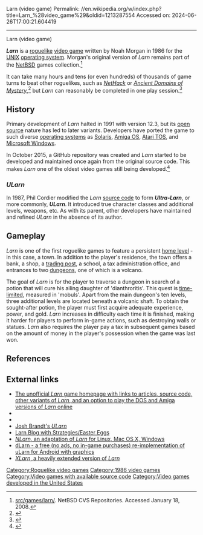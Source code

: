 Larn (video game)
Permalink: //en.wikipedia.org/w/index.php?title=Larn_%28video_game%29&oldid=1213287554
Accessed on: 2024-06-26T17:00:21.604419



------
Larn (video game)
{{Refimprove|date=August 2007}}
{{Infobox video game
|title = Larn
|image = 
|caption = 
|developer = Noah Morgan
|publisher = 
|designer = Noah Morgan
|series = 
|engine = 
|released = 1986
|genre = [[Roguelike]] 
|modes = [[Single-player]]
|platforms = [[Cross-platform]]
}}

'''''Larn''''' is a [[roguelike]] [[video game]] written by Noah Morgan in 1986 for the [[UNIX]] [[operating system]]. Morgan's original version of ''Larn'' remains part of the [[NetBSD]] games collection.<ref name="NetBSD-larn">[http://cvsweb.netbsd.org/bsdweb.cgi/src/games/larn/ src/games/larn/]. NetBSD CVS Repositories. Accessed January 18, 2008.</ref>

It can take many hours and tens (or even hundreds) of thousands of game turns to beat other roguelikes, such as ''[[NetHack]]'' or ''[[Ancient Domains of Mystery]]'',<ref>{{cite web |url=http://homepage.mac.com/mhjohnson/mag-r343.html#section-1.3. |title=The Nethack Outline |website=Maniac's Ascension Guide |archive-url=https://web.archive.org/web/20110917143420/http://homepage.mac.com/mhjohnson/mag-r343.html#section-1.3. |archive-date=2011-09-17}}</ref> but ''Larn'' can reasonably be completed in one play session.<ref>{{Cite web|url=http://www.gamesetwatch.com/2008/04/play_larn_or_i_hocked_the_car.php|title=GameSetWatch COLUMN: @Play: Larn, or, I Hocked the Car to Buy a Lance of Death|access-date=2008-12-20|archive-date=2015-09-24|archive-url=https://web.archive.org/web/20150924020737/http://www.gamesetwatch.com/2008/04/play_larn_or_i_hocked_the_car.php|url-status=dead}}</ref>

==History==
Primary development of ''Larn'' halted in 1991 with version 12.3, but its [[Open-source software|open source]] nature has led to later variants. Developers have ported the game to such diverse [[operating systems]] as [[Solaris (operating system)|Solaris]], [[Amiga OS]], [[Atari TOS]], and [[Microsoft Windows]].

In October 2015, a GitHub repository was created and ''Larn'' started to be developed and maintained once again from the original source code. This makes ''Larn'' one of the oldest video games still being developed.<ref>{{Cite web|url=https://github.com/atsb/RL_M|title = RL_M|website = [[GitHub]]|date = 18 July 2021}}</ref>

===''ULarn''===
In 1987, Phil Cordier modified the ''Larn'' [[source code]] to form '''''Ultra-Larn''''', or more commonly, '''''ULarn'''''. It introduced true character classes and additional levels, weapons, etc. As with its parent, other developers have maintained and refined ''ULarn'' in the absence of its author.

==Gameplay==
''Larn'' is one of the first roguelike games to feature a persistent [[Overworld#Home level|home level]] - in this case, a town. In addition to the player's residence, the town offers a bank, a shop, a [[trading post]], a school, a tax administration office, and entrances to two [[Dungeon crawl|dungeons]], one of which is a volcano.

The goal of ''Larn'' is for the player to traverse a dungeon in search of a potion that will cure his ailing daughter of 'dianthroritis'. This quest is [[turn-based|time-limited]], measured in 'mobuls'. Apart from the main dungeon's ten levels, three additional levels are located beneath a volcanic shaft. To obtain the sought-after potion, the player must first acquire adequate experience, power, and gold. ''Larn'' increases in difficulty each time it is finished, making it harder for players to perform in-game actions, such as destroying walls or statues. ''Larn'' also requires the player pay a tax in subsequent games based on the amount of money in the player's possession when the game was last won.

==References==
{{reflist}}

==External links==
* [https://larn.org The unofficial ''Larn'' game homepage with links to articles, source code, other variants of ''Larn'', and an option to play the DOS and Amiga versions of ''Larn'' online]
* {{MobyGames|id=/larn}}
* {{Internet Archive game|id=msdos_Larn_1986}}
* [https://web.archive.org/web/20050304120323/http://www.ularn.org/ Josh Brandt's ''ULarn'']
* [http://larn-game.blogspot.com Larn Blog with Strategies/Easter Eggs]
* [https://nlarn.github.io/ ''NLarn'', an adaptation of ''Larn'' for Linux, Mac OS X, Windows]
* [https://play.google.com/store/apps/details?id=org.qtproject.dLarn_free&hl=en dLarn - a free (no ads, no in-game purchases) re-implementation of uLarn for Android with graphics]
* [http://swinfjord-games.com/LarnII-us.html ''XLarn'', a heavily extended version of ''Larn'']

[[Category:Roguelike video games]]
[[Category:1986 video games]]
[[Category:Video games with available source code]]
[[Category:Video games developed in the United States]]